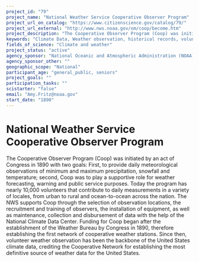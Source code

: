 ```yaml
---
project_id: "79"
project_name: "National Weather Service Cooperative Observer Program"
project_url_on_catalog: "https://www.citizenscience.gov/catalog/79/"
project_url_external: "http://www.nws.noaa.gov/om/coop/become.htm"
project_description: "The Cooperative Observer Program (Coop) was initiated by an act of Congress in 1890 with two goals:  First, to provide daily meteorological observations of minimum and maximum precipitation, snowfall and temperature; second, Coop was to play a supportive role for weather forecasting, warning and public service purposes.  Today the program has nearly 10,000 volunteers that contribute to daily measurements in a variety of locales, from urban to rural and ocean-to-ocean across the nation. The NWS supports Coop through the selection of observation locations, the recruitment and training of observers, the installation of equipment, as well as maintenance, collection and disbursement of data with the help of the National Climate Data Center. Funding for Coop began after the establishment of the Weather Bureau by Congress in 1890, therefore establishing the first network of cooperative weather stations.  Since then, volunteer weather observation has been the backbone of the United States climate data, crediting the Cooperative Network for establishing the most definitive source of weather data for the United States."
keywords: "Climate Data, Weather observation, historical records, volunteer data,"
fields_of_science: "Climate and weather"
project_status: "active"
agency_sponsor: "National Oceanic and Atmospheric Administration (NOAA)"
agency_sponsor_other: ""
geographic_scope: "National"
participant_age: "general_public, seniors"
project_goals: ""
participation_tasks: ""
scistarter: "false"
email: "Amy.Fritz@noaa.gov"
start_date: "1890"
---
```


# National Weather Service Cooperative Observer Program

The Cooperative Observer Program (Coop) was initiated by an act of Congress in 1890 with two goals:  First, to provide daily meteorological observations of minimum and maximum precipitation, snowfall and temperature; second, Coop was to play a supportive role for weather forecasting, warning and public service purposes.  Today the program has nearly 10,000 volunteers that contribute to daily measurements in a variety of locales, from urban to rural and ocean-to-ocean across the nation. The NWS supports Coop through the selection of observation locations, the recruitment and training of observers, the installation of equipment, as well as maintenance, collection and disbursement of data with the help of the National Climate Data Center. Funding for Coop began after the establishment of the Weather Bureau by Congress in 1890, therefore establishing the first network of cooperative weather stations.  Since then, volunteer weather observation has been the backbone of the United States climate data, crediting the Cooperative Network for establishing the most definitive source of weather data for the United States.
